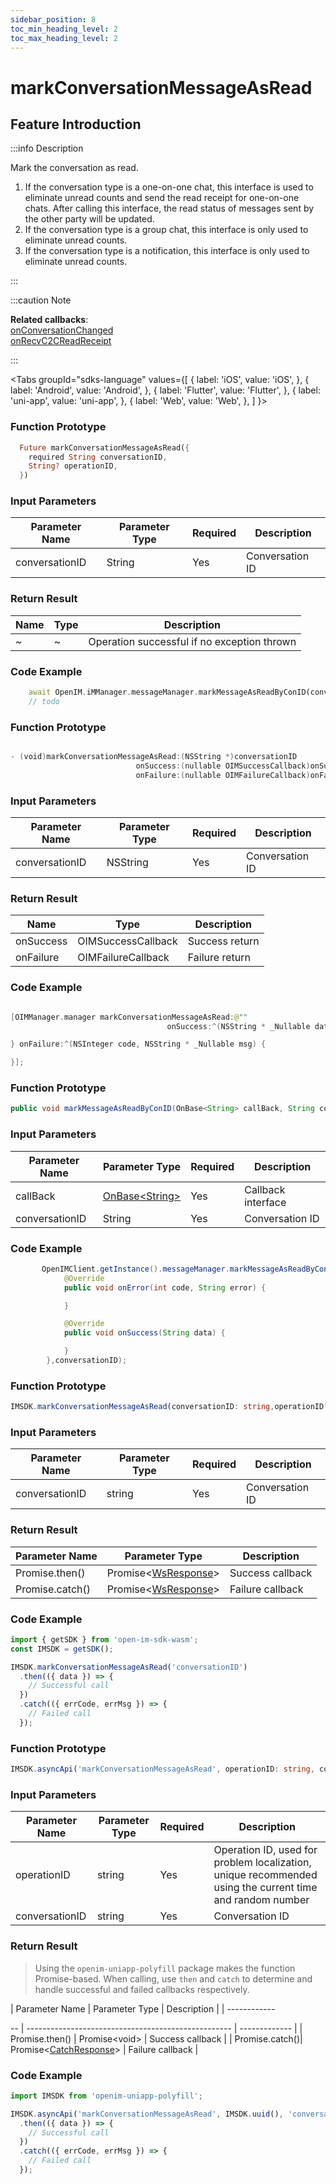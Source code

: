 ```yaml
---
sidebar_position: 8
toc_min_heading_level: 2
toc_max_heading_level: 2
---
```


# markConversationMessageAsRead

## Feature Introduction

:::info Description

Mark the conversation as read. 
1. If the conversation type is a one-on-one chat, this interface is used to eliminate unread counts and send the read receipt for one-on-one chats. After calling this interface, the read status of messages sent by the other party will be updated.
2. If the conversation type is a group chat, this interface is only used to eliminate unread counts.
3. If the conversation type is a notification, this interface is only used to eliminate unread counts.

:::

:::caution Note

**Related callbacks**:      
[onConversationChanged](docs/sdks/callback/onConversationChanged.mdx)   
[onRecvC2CReadReceipt](docs/sdks/callback/onRecvC2CReadReceipt.mdx)

:::

<Tabs
groupId="sdks-language"
values={[
{ label: 'iOS', value: 'iOS', },
{ label: 'Android', value: 'Android', },
{ label: 'Flutter', value: 'Flutter', },
{ label: 'uni-app', value: 'uni-app', },
{ label: 'Web', value: 'Web', },
]
}>

<TabItem value="Flutter">

### Function Prototype

```dart showLineNumbers
  Future markConversationMessageAsRead({
    required String conversationID,
    String? operationID,
  })
```

### Input Parameters

| Parameter Name | Parameter Type | Required | Description        |
| -------------- | -------------  | -------- | ------------------ |
| conversationID | String        | Yes      | Conversation ID    |

### Return Result

| Name | Type | Description                      |
| ---- | ---- | -------------------------------- |
| ~    | ~    | Operation successful if no exception thrown |

### Code Example

```dart showLineNumbers
    await OpenIM.iMManager.messageManager.markMessageAsReadByConID(conversationID: '', messageIDList: []);
    // todo
```

</TabItem>

<TabItem value="iOS">

### Function Prototype

```swift showLineNumbers

- (void)markConversationMessageAsRead:(NSString *)conversationID
                            onSuccess:(nullable OIMSuccessCallback)onSuccess
                            onFailure:(nullable OIMFailureCallback)onFailure;

```

### Input Parameters

| Parameter Name | Parameter Type | Required | Description   |
| -------------- | -------------  | -------- | ------------- |
| conversationID | NSString      | Yes      | Conversation ID |

### Return Result

| Name       | Type              | Description |
| ---------- | ----------------- | ----------- |
| onSuccess  | OIMSuccessCallback | Success return |
| onFailure  | OIMFailureCallback | Failure return |

### Code Example

```swift showLineNumbers

[OIMManager.manager markConversationMessageAsRead:@""
                                   onSuccess:^(NSString * _Nullable data) {

} onFailure:^(NSInteger code, NSString * _Nullable msg) {

}];

```

</TabItem>

<TabItem value="Android">

### Function Prototype

```java showLineNumbers
public void markMessageAsReadByConID(OnBase<String> callBack, String conversationID)
```

### Input Parameters

| Parameter Name | Parameter Type                                        | Required | Description    |
| -------------- | ----------------------------------------------------- | -------- | -------------- |
| callBack       | [OnBase<String\>](docs/sdks/callback/onBase.mdx)      | Yes      | Callback interface |
| conversationID | String                                                | Yes      | Conversation ID  |

### Code Example

```java showLineNumbers
       OpenIMClient.getInstance().messageManager.markMessageAsReadByConID(new OnBase<String>() {
            @Override
            public void onError(int code, String error) {

            }

            @Override
            public void onSuccess(String data) {

            }
        },conversationID);
```

</TabItem>

<TabItem value="Web">

### Function Prototype

```ts showLineNumbers
IMSDK.markConversationMessageAsRead(conversationID: string,operationID?: string): Promise<WsResponse>
```

### Input Parameters

| Parameter Name | Parameter Type | Required | Description    |
| -------------- | -------------- | -------- | -------------- |
| conversationID | string        | Yes      | Conversation ID |

### Return Result

| Parameter Name | Parameter Type                                      | Description   |
| -------------- | --------------------------------------------------- | ------------- |
| Promise.then() | Promise<[WsResponse](docs/sdks/class/response.mdx)\> | Success callback |
| Promise.catch()| Promise<[WsResponse](docs/sdks/class/response.mdx)\> | Failure callback |

### Code Example

```js showLineNumbers
import { getSDK } from 'open-im-sdk-wasm';
const IMSDK = getSDK();

IMSDK.markConversationMessageAsRead('conversationID')
  .then(({ data }) => {
    // Successful call
  })
  .catch(({ errCode, errMsg }) => {
    // Failed call
  });
```

</TabItem>

<TabItem value="uni-app">

### Function Prototype

```ts showLineNumbers
IMSDK.asyncApi('markConversationMessageAsRead', operationID: string, conversationID: string): Promise<void>
```

### Input Parameters

| Parameter Name | Parameter Type | Required | Description                                                                                         |
| -------------- | -------------- | -------- | ---------------------------------------------------------------------------------------------------- |
| operationID    | string        | Yes      | Operation ID, used for problem localization, unique recommended using the current time and random number |
| conversationID | string        | Yes      | Conversation ID                                                                                      |

### Return Result

> Using the `openim-uniapp-polyfill` package makes the function Promise-based. When calling, use `then` and `catch` to determine and handle successful and failed callbacks respectively.

| Parameter Name | Parameter Type                                      | Description   |
| ------------

-- | --------------------------------------------------- | ------------- |
| Promise.then() | Promise<void\>                                       | Success callback |
| Promise.catch()| Promise<[CatchResponse](docs/sdks/class/response.mdx)\> | Failure callback |

### Code Example

```js showLineNumbers
import IMSDK from 'openim-uniapp-polyfill';

IMSDK.asyncApi('markConversationMessageAsRead', IMSDK.uuid(), 'conversationID')
  .then(({ data }) => {
    // Successful call
  })
  .catch(({ errCode, errMsg }) => {
    // Failed call
  });
```

</TabItem>

</Tabs>

